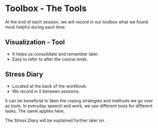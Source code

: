 # Toolbox - The Tools

At the end of each session, we will record in our toolbox what we found most helpful during each time.

## Visualization - Tool

- It helps us consolidate and remember later.
- Easy to refer to after the course ends.

## Stress Diary

- Located at the back of the workbook.
- We record in it between sessions.

It can be beneficial to liken the coping strategies and methods we go over as tools. In everyday speech and work, we use different tools for different tasks. The same applies here.

The Stress Diary will be explained further later on.
